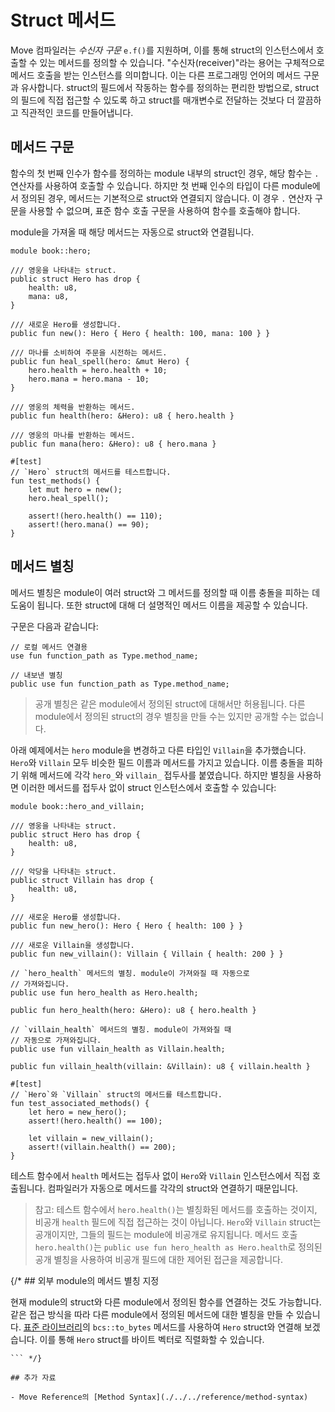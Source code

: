 # Struct 메서드

Move 컴파일러는 _수신자 구문_ `e.f()`를 지원하며, 이를 통해 struct의 인스턴스에서 호출할 수 있는 메서드를 정의할 수 있습니다. "수신자(receiver)"라는 용어는 구체적으로 메서드 호출을 받는 인스턴스를 의미합니다. 이는 다른 프로그래밍 언어의 메서드 구문과 유사합니다. struct의 필드에서 작동하는 함수를 정의하는 편리한 방법으로, struct의 필드에 직접 접근할 수 있도록 하고 struct를 매개변수로 전달하는 것보다 더 깔끔하고 직관적인 코드를 만들어냅니다.

## 메서드 구문

함수의 첫 번째 인수가 함수를 정의하는 module 내부의 struct인 경우, 해당 함수는 `.` 연산자를 사용하여 호출할 수 있습니다. 하지만 첫 번째 인수의 타입이 다른 module에서 정의된 경우, 메서드는 기본적으로 struct와 연결되지 않습니다. 이 경우 `.` 연산자 구문을 사용할 수 없으며, 표준 함수 호출 구문을 사용하여 함수를 호출해야 합니다.

module을 가져올 때 해당 메서드는 자동으로 struct와 연결됩니다.

```move
module book::hero;

/// 영웅을 나타내는 struct.
public struct Hero has drop {
    health: u8,
    mana: u8,
}

/// 새로운 Hero를 생성합니다.
public fun new(): Hero { Hero { health: 100, mana: 100 } }

/// 마나를 소비하여 주문을 시전하는 메서드.
public fun heal_spell(hero: &mut Hero) {
    hero.health = hero.health + 10;
    hero.mana = hero.mana - 10;
}

/// 영웅의 체력을 반환하는 메서드.
public fun health(hero: &Hero): u8 { hero.health }

/// 영웅의 마나를 반환하는 메서드.
public fun mana(hero: &Hero): u8 { hero.mana }

#[test]
// `Hero` struct의 메서드를 테스트합니다.
fun test_methods() {
    let mut hero = new();
    hero.heal_spell();

    assert!(hero.health() == 110);
    assert!(hero.mana() == 90);
}
```

## 메서드 별칭

메서드 별칭은 module이 여러 struct와 그 메서드를 정의할 때 이름 충돌을 피하는 데 도움이 됩니다.
또한 struct에 대해 더 설명적인 메서드 이름을 제공할 수 있습니다.

구문은 다음과 같습니다:

```move
// 로컬 메서드 연결용
use fun function_path as Type.method_name;

// 내보낸 별칭
public use fun function_path as Type.method_name;
```

> 공개 별칭은 같은 module에서 정의된 struct에 대해서만 허용됩니다. 다른 module에서 정의된 struct의 경우 별칭을 만들 수는 있지만 공개할 수는 없습니다.

아래 예제에서는 `hero` module을 변경하고 다른 타입인 `Villain`을 추가했습니다. `Hero`와 `Villain` 모두 비슷한 필드 이름과 메서드를 가지고 있습니다. 이름 충돌을 피하기 위해 메서드에 각각 `hero_`와 `villain_` 접두사를 붙였습니다. 하지만 별칭을 사용하면 이러한 메서드를 접두사 없이 struct 인스턴스에서 호출할 수 있습니다:

```move
module book::hero_and_villain;

/// 영웅을 나타내는 struct.
public struct Hero has drop {
    health: u8,
}

/// 악당을 나타내는 struct.
public struct Villain has drop {
    health: u8,
}

/// 새로운 Hero를 생성합니다.
public fun new_hero(): Hero { Hero { health: 100 } }

/// 새로운 Villain을 생성합니다.
public fun new_villain(): Villain { Villain { health: 200 } }

// `hero_health` 메서드의 별칭. module이 가져와질 때 자동으로
// 가져와집니다.
public use fun hero_health as Hero.health;

public fun hero_health(hero: &Hero): u8 { hero.health }

// `villain_health` 메서드의 별칭. module이 가져와질 때
// 자동으로 가져와집니다.
public use fun villain_health as Villain.health;

public fun villain_health(villain: &Villain): u8 { villain.health }

#[test]
// `Hero`와 `Villain` struct의 메서드를 테스트합니다.
fun test_associated_methods() {
    let hero = new_hero();
    assert!(hero.health() == 100);

    let villain = new_villain();
    assert!(villain.health() == 200);
}
```

테스트 함수에서 `health` 메서드는 접두사 없이 `Hero`와 `Villain` 인스턴스에서 직접 호출됩니다. 컴파일러가 자동으로 메서드를 각각의 struct와 연결하기 때문입니다.

> 참고: 테스트 함수에서 `hero.health()`는 별칭화된 메서드를 호출하는 것이지, 비공개 `health` 필드에 직접 접근하는 것이 아닙니다. `Hero`와 `Villain` struct는 공개이지만, 그들의 필드는 module에 비공개로 유지됩니다. 메서드 호출 `hero.health()`는 `public use fun hero_health as Hero.health`로 정의된 공개 별칭을 사용하여 비공개 필드에 대한 제어된 접근을 제공합니다.

{/* ## 외부 module의 메서드 별칭 지정

현재 module의 struct와 다른 module에서 정의된 함수를 연결하는 것도 가능합니다. 같은 접근 방식을 따라 다른 module에서 정의된 메서드에 대한 별칭을 만들 수 있습니다. [표준 라이브러리](./standard-library)의 `bcs::to_bytes` 메서드를 사용하여 `Hero` struct와 연결해 보겠습니다. 이를 통해 `Hero` struct를 바이트 벡터로 직렬화할 수 있습니다.

```move file=packages/samples/sources/move-basics/struct-methods-3.move anchor=hero_to_bytes
``` */}

## 추가 자료

- Move Reference의 [Method Syntax](./../../reference/method-syntax)